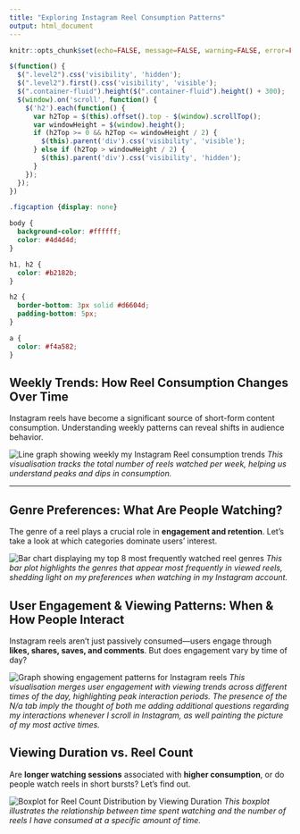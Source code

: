 ```yaml
---
title: "Exploring Instagram Reel Consumption Patterns"
output: html_document
---
```


<script src="https://code.jquery.com/jquery-3.7.1.min.js" integrity="sha256-/JqT3SQfawRcv/BIHPThkBvs0OEvtFFmqPF/lYI/Cxo=" crossorigin="anonymous"></script>

```r
knitr::opts_chunk$set(echo=FALSE, message=FALSE, warning=FALSE, error=FALSE)
```

```js
$(function() {
  $(".level2").css('visibility', 'hidden');
  $(".level2").first().css('visibility', 'visible');
  $(".container-fluid").height($(".container-fluid").height() + 300);
  $(window).on('scroll', function() {
    $('h2').each(function() {
      var h2Top = $(this).offset().top - $(window).scrollTop();
      var windowHeight = $(window).height();
      if (h2Top >= 0 && h2Top <= windowHeight / 2) {
        $(this).parent('div').css('visibility', 'visible');
      } else if (h2Top > windowHeight / 2) {
        $(this).parent('div').css('visibility', 'hidden');
      }
    });
  });
})
```

```css
.figcaption {display: none}

body {
  background-color: #ffffff;
  color: #4d4d4d;
}

h1, h2 {
  color: #b2182b;
}

h2 {
  border-bottom: 3px solid #d6604d;
  padding-bottom: 5px;
}

a {
  color: #f4a582;
}


```

## Weekly Trends: How Reel Consumption Changes Over Time
Instagram reels have become a significant source of short-form content consumption. Understanding weekly patterns can reveal shifts in audience behavior.

![Line graph showing weekly my Instagram Reel consumption trends](plot2.png)
*This visualisation tracks the total number of reels watched per week, helping us understand peaks and dips in consumption.*

---

## Genre Preferences: What Are People Watching?
The genre of a reel plays a crucial role in **engagement and retention**. Let's take a look at which categories dominate users' interest.

![Bar chart displaying my top 8 most frequently watched reel genres](plot3.png)
*This bar plot highlights the genres that appear most frequently in viewed reels, shedding light on my preferences when watching in my Instagram account.*

## User Engagement & Viewing Patterns: When & How People Interact
Instagram reels aren't just passively consumed—users engage through **likes, shares, saves, and comments**. But does engagement vary by time of day?

![Graph showing engagement patterns for Instagram reels](plot4.png)
*This visualisation merges user engagement with viewing trends across different times of the day, highlighting peak interaction periods. The presence of the N/a tab imply the thought of both me adding additional questions regarding my interactions whenever I scroll in Instagram, as well painting the picture of my most active times.*

## Viewing Duration vs. Reel Count
Are **longer watching sessions** associated with **higher consumption**, or do people watch reels in short bursts? Let’s find out.

![Boxplot for Reel Count Distribution by Viewing Duration](plot1.png)
*This boxplot illustrates the relationship between time spent watching and the number of reels I have consumed at a specific amount of time.*





